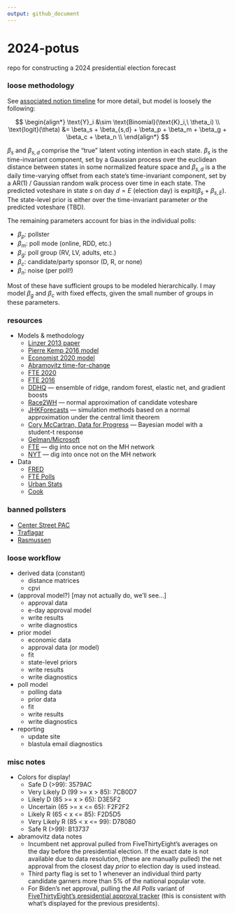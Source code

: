 ```yaml
---
output: github_document
---
```


# 2024-potus
repo for constructing a 2024 presidential election forecast

### loose methodology

See [associated notion timeline](https://www.notion.so/rafrieke/2024-Presidential-Election-90855891b84345e69edad0151ec02bdf) for more detail, but model is loosely the following:

$$
\begin{align*}
\text{Y}_i &\sim \text{Binomial}(\text{K}_i,\ \theta_i) \\
\text{logit}(\theta) &= \beta_s + \beta_{s,d} + \beta_p + \beta_m + \beta_g + \beta_c + \beta_n \\
\end{align*}
$$

$\beta_s$ and $\beta_{s,d}$ comprise the "true" latent voting intention in each state. $\beta_s$ is the time-invariant component, set by a Gaussian process over the euclidean distance between states in some normalized feature space and $\beta_{s,d}$ is a the daily time-varying offset from each state's time-invariant component, set by a AR(1) / Gaussian random walk process over time in each state. The predicted voteshare in state $s$ on day $d=E$ (election day) is $\text{expit}(\beta_s + \beta_{s,E})$. The state-level prior is either over the time-invariant parameter *or* the predicted voteshare (TBD). 

The remaining parameters account for bias in the individual polls:

* $\beta_p$: pollster
* $\beta_m$: poll mode (online, RDD, etc.)
* $\beta_g$: poll group (RV, LV, adults, etc.)
* $\beta_c$: candidate/party sponsor (D, R, or none)
* $\beta_n$: noise (per poll!)

Most of these have sufficient groups to be modeled hierarchically. I may model $\beta_g$ and $\beta_c$ with fixed effects, given the small number of groups in these parameters. 

### resources

* Models & methodology
  * [Linzer 2013 paper](https://votamatic.org/wp-content/uploads/2013/07/Linzer-JASA13.pdf)
  * [Pierre Kemp 2016 model](https://www.slate.com/features/pkremp_forecast/report.html)
  * [Economist 2020 model](https://github.com/TheEconomist/us-potus-model?tab=readme-ov-file)
  * [Abramovitz time-for-change](https://www.washingtonpost.com/blogs/ezra-klein/files/2012/08/abramowitz.pdf)
  * [FTE 2020](https://projects.fivethirtyeight.com/2020-election-forecast/)
  * [FTE 2016](https://projects.fivethirtyeight.com/2016-election-forecast/)
  * [DDHQ](https://forecast.decisiondeskhq.com/methodology) --- ensemble of ridge, random forest, elastic net, and gradient boosts
  * [Race2WH](https://twitter.com/loganr2wh/status/1575673680364859392) --- normal approximation of candidate voteshare
  * [JHKForecasts](https://projects.jhkforecasts.com/presidential-forecast/forecast_methodology) --- simulation methods based on a normal approximation under the central limit theorem
  * [Cory McCartran, Data for Progress](https://github.com/CoryMcCartan/midterms-22) --- Bayesian model with a student-t response
  * [Gelman/Microsoft](https://www.microsoft.com/en-us/research/wp-content/uploads/2016/04/forecasting-with-nonrepresentative-polls.pdf)
  * [FTE](https://fivethirtyeight.com/features/how-fivethirtyeights-2020-presidential-forecast-works-and-whats-different-because-of-covid-19/) --- dig into once not on the MH network
  * [NYT](https://www.nytimes.com/interactive/2016/upshot/presidential-polls-forecast.html) --- dig into once not on the MH network
* Data
  * [FRED](https://fred.stlouisfed.org/)
  * [FTE Polls](https://github.com/fivethirtyeight/data/tree/master/polls)
  * [Urban Stats](https://urbanstats.org/)
  * [Cook](https://www.cookpolitical.com/cook-pvi)

### banned pollsters

* [Center Street PAC](https://gelliottmorris.substack.com/p/the-gory-details-about-how-modern)
* [Traflagar](https://split-ticket.org/2022/09/19/whats-going-on-with-trafalgars-polls/)
* [Rasmussen](https://web.archive.org/web/20240308212818/https://www.washingtonpost.com/politics/2024/03/08/rasmussen-538-polling/)

### loose workflow

* derived data (constant)
  * distance matrices
  * cpvi
* (approval model?) [may not actually do, we'll see...]
  * approval data
  * e-day approval model
  * write results
  * write diagnostics
* prior model
  * economic data
  * approval data (or model)
  * fit
  * state-level priors
  * write results
  * write diagnostics
* poll model
  * polling data
  * prior data
  * fit
  * write results
  * write diagnostics
* reporting
  * update site
  * blastula email diagnostics

### misc notes

* Colors for display!
  * Safe D (>99): 3579AC
  * Very Likely D (99 >= x > 85): 7CB0D7
  * Likely D (85 >= x > 65): D3E5F2
  * Uncertain (65 >= x <= 65): F2F2F2
  * Likely R (65 < x <= 85): F2D5D5
  * Very Likely R (85 < x <= 99): D78080
  * Safe R (>99): B13737
* abramovitz data notes
  * Incumbent net approval pulled from FiveThirtyEight's averages on the day before the presidential election. If the exact date is not available due to data resolution, (these are manually pulled) the net approval from the closest day *prior* to election day is used instead.
  * Third party flag is set to 1 whenever an individual third party candidate garners more than 5% of the national popular vote.
  * For Biden's net approval, pulling the *All Polls* variant of [FiveThirtyEight's presidential approval tracker](https://projects.fivethirtyeight.com/biden-approval-rating/?cid=rrpromo) (this is consistent with what's displayed for the previous presidents).



